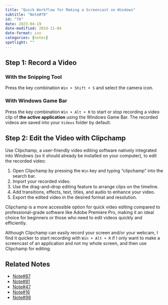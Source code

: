 ```yaml
---
title: "Quick Workflow for Making a Screencast on Windows"
subtitle: "Note#78"
id: "78"
date: 2023-04-19
date-modified: 2024-11-04
date-format: iso
categories: [notes]
spotlight: ""
---
```

## Step 1: Record a Video

### With the Snipping Tool

Press the key combination `Win + Shift + S` and select the camera icon.

### With Windows Game Bar

Press the key combination `Win + Alt + R` to start or stop recording a video clip of **the active application** using the Windows Game Bar. The recorded videos are saved into your `Videos` folder by default.

## Step 2: Edit the Video with Clipchamp

Use Clipchamp, a user-friendly video editing software natively integrated into Windows (so it should already be installed on your computer), to edit the recorded video:

1. Open Clipchamp by pressing the `Win` key and typing "clipchamp" into the search bar.
2. Import your recorded video.
3. Use the drag-and-drop editing feature to arrange clips on the timeline.
4. Add transitions, effects, text, titles, and audio to enhance your video.
5. Export the edited video in the desired format and resolution.

Clipchamp is a more accessible option for quick video editing compared to professional-grade software like Adobe Premiere Pro, making it an ideal choice for beginners or those who need to edit videos quickly and efficiently.

Although Clipchamp can easily record your screen and/or your webcam, I find it quicker to start recording with `Win + Alt + R` if I only want to make a screencast of an application and not my whole screen, and then use Clipchamp for editing.

## Related Notes

* [Note#87](/notes/87/)
* [Note#81](/notes/81/)
* [Note#47](/notes/47/)
* [Note#16](/notes/16/)
* [Note#98](/notes/98/)
